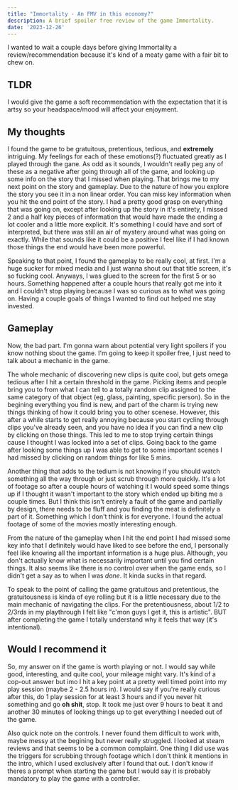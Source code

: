 ```yaml
---
title: "Immortality - An FMV in this economy?"
description: A brief spoiler free review of the game Immortality.
date: '2023-12-26'
---
```


I wanted to wait a couple days before giving Immortality a review/recommendation because it's kind of a meaty game with a fair bit to chew on.

## TLDR

I would give the game a soft recommendation with the expectation that it is artsy so your headspace/mood will affect your enjoyment.

## My thoughts

I found the game to be gratuitous, pretentious, tedious, and **extremely** intriguing. My feelings for each of these emotions(?) fluctuated greatly as I played through the gane. As odd as it sounds, I wouldn't really peg any of these as a negative after going through all of the game, and looking up some info on the story that I missed when playing. That brings me to my next point on the story and gameplay. Due to the nature of how you explore the story you see it in a non linear order. You can miss key information when you hit the end point of the story. I had a pretty good grasp on everything that was going on, except after looking up the story in it's entirety, I missed 2 and a half key pieces of information that would have made the ending a lot cooler and a little more explicit. It's something I could have and sort of interpreted, but there was still an air of mystery around what was going on exactly. While that sounds like it could be a positive I feel like if I had known those things the end would have been more powerful.

Speaking to that point, I found the gameplay to be really cool, at first. I'm a huge sucker for mixed media and I just wanna shout out that title screen, it's so fucking cool. Anyways, I was glued to the screen for the first 5 or so hours. Something happened after a couple hours that really got me into it and I couldn't stop playing because I was so curious as to what was going on. Having a couple goals of things I wanted to find out helped me stay invested.

## Gameplay

Now, the bad part. I'm gonna warn about potential very light spoilers if you know nothing sbout the game. I'm going to keep it spoiler free, I just need to talk about a mechanic in the game.

The whole mechanic of discovering new clips is quite cool, but gets omega tedious after I hit a certain threshold in the game. Picking items and people bring you to from what I can tell to a totally random clip assigned to the same category of that object (eg, glass, painting, specific person). So in the begining everything you find is new, and part of the charm is trying new things thinking of how it could bring you to other scenese. However, this after a while starts to get really annoying because you start cycling through clips you've already seen, and you have no idea if you can find a new clip by clicking on those things. This led to me to stop trying certain things cause I thought I was locked into a set of clips. Going back to the game after looking some things up I was able to get to some important scenes I had missed by clicking on random things for like 5 mins.

Another thing that adds to the tedium is not knowing if you should watch something all the way through or just scrub through more quickly. It's a lot of footage so after a couple hours of watching it I would speed some things up if I thought it wasn't important to the story which ended up biting me a couple times. But I think this isn't entirely a fault of the game and partially by design, there needs to be fluff and you finding the meat is definitely a part of it. Something which I don't think is for everyone. I found the actual footage of some of the movies mostly interesting enough.

From the nature of the gameplay when I hit the end point I had missed some key info that I definitely would have liked to see before the end, I personally feel like knowing all the important information is a huge plus. Although, you don't actually know what is necessarily important until you find certain things. It also seems like there is no control over when the game ends, so I didn't get a say as to when I was *done*. It kinda sucks in that regard.

To speak to the point of calling the game gratuitous and pretentious, the gratuitousness is kinda of eye rolling but it is a little necessary due to the main mechanic of navigating the clips. For the pretentiousness, about 1/2 to 2/3rds in my playthrough I felt like "c'mon guys I get it, this is artistic". BUT after completing the game I totally understand why it feels that way (it's intentional).

## Would I recommend it

So, my answer on if the game is worth playing or not. I would say while good, interesting, and quite cool, your mileage might vary. It's kind of a cop-out answer but imo I hit a key point at a pretty well timed point into my play session (maybe 2 - 2.5 hours in). I would say if you're really curious after this, do 1 play session for at least 3 hours and if you never hit something and go **oh shit**, stop. It took me just over 9 hours to beat it and another 30 minutes of looking things up to get everything I needed out of the game.

Also quick note on the controls. I never found them difficult to work with, maybe messy at the begining but never really struggled. I looked at steam reviews and that seems to be a common complaint. One thing I did use was the triggers for scrubbing through footage which I don't think it mentions in the intro, which I used exclusively after I found that out. I don't know if theres a prompt when starting the game but I would say it is probably mandatory to play the game with a controller.
